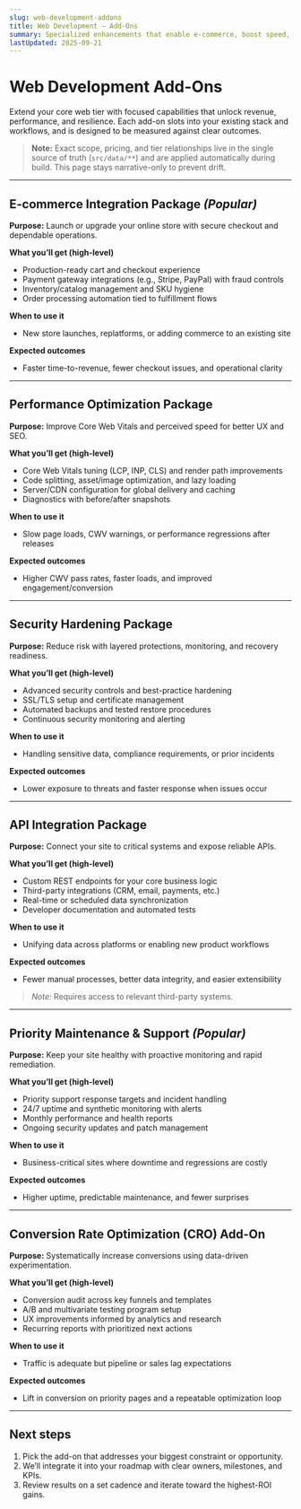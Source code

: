 ```yaml
---
slug: web-development-addons
title: Web Development — Add-Ons
summary: Specialized enhancements that enable e-commerce, boost speed, harden security, connect APIs, ensure reliable maintenance, and increase conversions.
lastUpdated: 2025-09-21
---
```


# Web Development Add-Ons

Extend your core web tier with focused capabilities that unlock revenue, performance, and resilience. Each add-on slots into your existing stack and workflows, and is designed to be measured against clear outcomes.

> **Note:** Exact scope, pricing, and tier relationships live in the single source of truth (`src/data/**`) and are applied automatically during build. This page stays narrative-only to prevent drift.

---

## E-commerce Integration Package _(Popular)_

**Purpose:** Launch or upgrade your online store with secure checkout and dependable operations.

**What you’ll get (high-level)**
- Production-ready cart and checkout experience
- Payment gateway integrations (e.g., Stripe, PayPal) with fraud controls
- Inventory/catalog management and SKU hygiene
- Order processing automation tied to fulfillment flows

**When to use it**
- New store launches, replatforms, or adding commerce to an existing site

**Expected outcomes**
- Faster time-to-revenue, fewer checkout issues, and operational clarity

---

## Performance Optimization Package

**Purpose:** Improve Core Web Vitals and perceived speed for better UX and SEO.

**What you’ll get (high-level)**
- Core Web Vitals tuning (LCP, INP, CLS) and render path improvements
- Code splitting, asset/image optimization, and lazy loading
- Server/CDN configuration for global delivery and caching
- Diagnostics with before/after snapshots

**When to use it**
- Slow page loads, CWV warnings, or performance regressions after releases

**Expected outcomes**
- Higher CWV pass rates, faster loads, and improved engagement/conversion

---

## Security Hardening Package

**Purpose:** Reduce risk with layered protections, monitoring, and recovery readiness.

**What you’ll get (high-level)**
- Advanced security controls and best-practice hardening
- SSL/TLS setup and certificate management
- Automated backups and tested restore procedures
- Continuous security monitoring and alerting

**When to use it**
- Handling sensitive data, compliance requirements, or prior incidents

**Expected outcomes**
- Lower exposure to threats and faster response when issues occur

---

## API Integration Package

**Purpose:** Connect your site to critical systems and expose reliable APIs.

**What you’ll get (high-level)**
- Custom REST endpoints for your core business logic
- Third-party integrations (CRM, email, payments, etc.)
- Real-time or scheduled data synchronization
- Developer documentation and automated tests

**When to use it**
- Unifying data across platforms or enabling new product workflows

**Expected outcomes**
- Fewer manual processes, better data integrity, and easier extensibility

> _Note:_ Requires access to relevant third-party systems.

---

## Priority Maintenance & Support _(Popular)_

**Purpose:** Keep your site healthy with proactive monitoring and rapid remediation.

**What you’ll get (high-level)**
- Priority support response targets and incident handling
- 24/7 uptime and synthetic monitoring with alerts
- Monthly performance and health reports
- Ongoing security updates and patch management

**When to use it**
- Business-critical sites where downtime and regressions are costly

**Expected outcomes**
- Higher uptime, predictable maintenance, and fewer surprises

---

## Conversion Rate Optimization (CRO) Add-On

**Purpose:** Systematically increase conversions using data-driven experimentation.

**What you’ll get (high-level)**
- Conversion audit across key funnels and templates
- A/B and multivariate testing program setup
- UX improvements informed by analytics and research
- Recurring reports with prioritized next actions

**When to use it**
- Traffic is adequate but pipeline or sales lag expectations

**Expected outcomes**
- Lift in conversion on priority pages and a repeatable optimization loop

---

## Next steps

1. Pick the add-on that addresses your biggest constraint or opportunity.  
2. We’ll integrate it into your roadmap with clear owners, milestones, and KPIs.  
3. Review results on a set cadence and iterate toward the highest-ROI gains.
